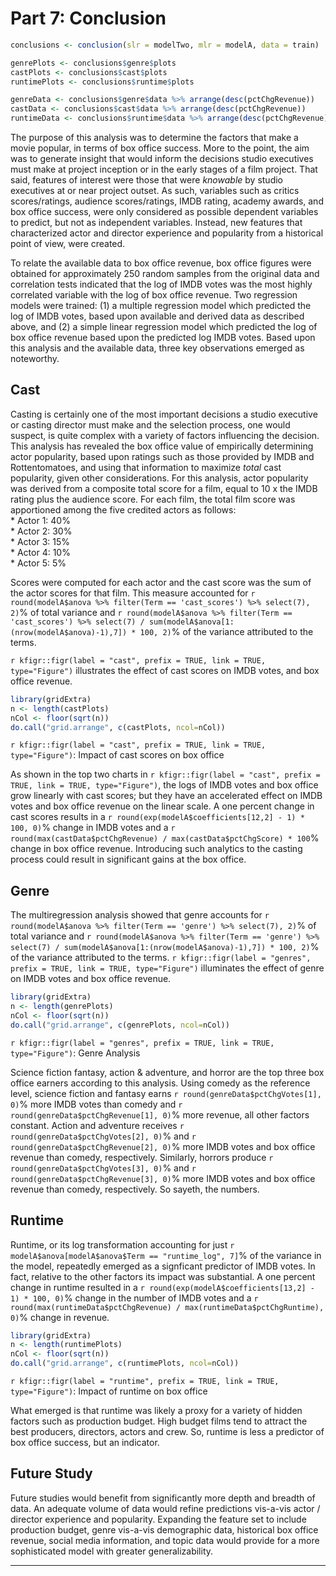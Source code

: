 # Part 7: Conclusion
```r
conclusions <- conclusion(slr = modelTwo, mlr = modelA, data = train)

genrePlots <- conclusions$genre$plots
castPlots <- conclusions$cast$plots
runtimePlots <- conclusions$runtime$plots

genreData <- conclusions$genre$data %>% arrange(desc(pctChgRevenue))
castData <- conclusions$cast$data %>% arrange(desc(pctChgRevenue))
runtimeData <- conclusions$runtime$data %>% arrange(desc(pctChgRevenue))


```

The purpose of this analysis was to determine the factors that make a movie popular, in terms of box office success. More to the point, the aim was to generate insight that would inform the decisions studio executives must make at project inception or in the early stages of a film project. That said, features of interest were those that were *knowable* by studio executives at or near project outset. As such, variables such as critics scores/ratings, audience scores/ratings, IMDB rating, academy awards, and box office success, were only considered as possible dependent variables to predict, but not as independent variables. Instead, new features that characterized actor and director experience and popularity from a historical point of view, were created. 

To relate the available data to box office revenue, box office figures were obtained for approximately 250 random samples from the original data and correlation tests indicated that the log of IMDB votes was the most highly correlated variable with the log of box office revenue. Two regression models were trained: (1) a multiple regression model which predicted the log of IMDB votes, based upon available and derived data as described above, and (2) a simple linear regression model which predicted the log of box office revenue based upon the predicted log IMDB votes. Based upon this analysis and the available data, three key observations emerged as noteworthy.

## Cast 
Casting is certainly one of the most important decisions a studio executive or casting director must make and the selection process, one would suspect, is quite complex with a variety of factors influencing the decision.  This analysis has revealed the box office value of empirically determining actor popularity, based upon ratings such as those provided by IMDB and Rottentomatoes, and using that information to maximize *total* cast popularity, given other considerations. For this analysis, actor popularity was derived from a composite total score for a film, equal to 10 x the IMDB rating plus the audience score.  For each film, the total film score was apportioned among the five credited actors as follows:  
* Actor 1: 40%  
* Actor 2: 30%  
* Actor 3: 15%  
* Actor 4: 10%  
* Actor 5: 5%  

Scores were computed for each actor and the cast score was the sum of the actor scores for that film. This measure accounted for `r round(modelA$anova %>% filter(Term == 'cast_scores') %>% select(7), 2)`% of total variance and  `r round(modelA$anova %>% filter(Term == 'cast_scores') %>% select(7) / sum(modelA$anova[1:(nrow(modelA$anova)-1),7]) * 100, 2)`% of the variance attributed to the terms. 

`r kfigr::figr(label = "cast", prefix = TRUE, link = TRUE, type="Figure")` illustrates the effect of cast scores on IMDB votes, and  box office revenue. 

```r
library(gridExtra)
n <- length(castPlots)
nCol <- floor(sqrt(n))
do.call("grid.arrange", c(castPlots, ncol=nCol))
```
`r kfigr::figr(label = "cast", prefix = TRUE, link = TRUE, type="Figure")`: Impact of cast scores on box office 

As shown in the top two charts in `r kfigr::figr(label = "cast", prefix = TRUE, link = TRUE, type="Figure")`, the logs of IMDB votes and box office grow linearly with cast scores; but they have an accelerated effect on IMDB votes and box office revenue on the linear scale. A one percent change in cast scores results in a `r round(exp(modelA$coefficients[12,2] - 1) * 100, 0)`% change in IMDB votes and a `r round(max(castData$pctChgRevenue) / max(castData$pctChgScore) * 100`% change in box office revenue. Introducing such analytics to the casting process could result in significant gains at the box office.


## Genre
The multiregression analysis showed that genre accounts for `r round(modelA$anova %>% filter(Term == 'genre') %>% select(7), 2)`% of total variance and  `r round(modelA$anova %>% filter(Term == 'genre') %>% select(7) / sum(modelA$anova[1:(nrow(modelA$anova)-1),7]) * 100, 2)`% of the variance attributed to the terms. `r kfigr::figr(label = "genres", prefix = TRUE, link = TRUE, type="Figure")` illuminates the effect of genre on IMDB votes and box office revenue.  

```r
library(gridExtra)
n <- length(genrePlots)
nCol <- floor(sqrt(n))
do.call("grid.arrange", c(genrePlots, ncol=nCol))
```
`r kfigr::figr(label = "genres", prefix = TRUE, link = TRUE, type="Figure")`: Genre Analysis

Science fiction fantasy, action & adventure, and horror are the top three box office earners according to this analysis.  Using comedy as the reference level, science fiction and fantasy earns `r round(genreData$pctChgVotes[1], 0)`% more IMDB votes than comedy and `r round(genreData$pctChgRevenue[1], 0)`% more revenue, all other factors constant. Action and adventure receives `r round(genreData$pctChgVotes[2], 0)`%  and `r round(genreData$pctChgRevenue[2], 0)`% more IMDB votes and box office revenue than comedy, respectively. Similarly, horrors produce `r round(genreData$pctChgVotes[3], 0)`%  and `r round(genreData$pctChgRevenue[3], 0)`%  more IMDB votes and box office revenue than comedy, respectively. So sayeth, the numbers.

## Runtime
Runtime, or its log transformation accounting for just `r modelA$anova[modelA$anova$Term == "runtime_log", 7]`% of the variance in the model, repeatedly emerged as a signficant predictor of IMDB votes. In fact, relative to the other factors its impact was substantial. A one percent change in runtime resulted in a  `r round(exp(modelA$coefficients[13,2] - 1) * 100, 0)`% change in the number of IMDB votes and a `r round(max(runtimeData$pctChgRevenue) / max(runtimeData$pctChgRuntime), 0)`% change in revenue.

```r
library(gridExtra)
n <- length(runtimePlots)
nCol <- floor(sqrt(n))
do.call("grid.arrange", c(runtimePlots, ncol=nCol))
```
`r kfigr::figr(label = "runtime", prefix = TRUE, link = TRUE, type="Figure")`: Impact of runtime on box office 

What emerged is that runtime was likely a proxy for a variety of hidden factors such as production budget. High budget films tend to attract the best producers, directors, actors and crew. So, runtime is less a predictor of box office success, but an indicator. 

## Future Study
Future studies would benefit from significantly more depth and breadth of data. An adequate volume of data would refine predictions vis-a-vis actor / director experience and popularity.  Expanding the feature set to include production budget, genre vis-a-vis demographic data, historical box office revenue, social media information, and topic data would provide for a more sophisticated model with greater generalizability. 


* * *

